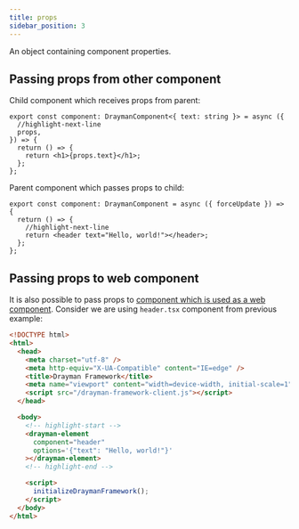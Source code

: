 ```yaml
---
title: props
sidebar_position: 3
---
```


An object containing component properties.

## Passing props from other component

Child component which receives props from parent:

```tsx title="src/components/header.tsx"
export const component: DraymanComponent<{ text: string }> = async ({
  //highlight-next-line
  props,
}) => {
  return () => {
    return <h1>{props.text}</h1>;
  };
};
```

Parent component which passes props to child:

```tsx title="src/components/home.tsx"
export const component: DraymanComponent = async ({ forceUpdate }) => {
  return () => {
    //highlight-next-line
    return <header text="Hello, world!"></header>;
  };
};
```

## Passing props to web component

It is also possible to pass props to [component which is used as a web component](../../introduction/component-basics#using-component-as-web-component). Consider we are using `header.tsx` component from previous example:

```html title="public/index.html"
<!DOCTYPE html>
<html>
  <head>
    <meta charset="utf-8" />
    <meta http-equiv="X-UA-Compatible" content="IE=edge" />
    <title>Drayman Framework</title>
    <meta name="viewport" content="width=device-width, initial-scale=1" />
    <script src="/drayman-framework-client.js"></script>
  </head>

  <body>
    <!-- highlight-start -->
    <drayman-element
      component="header"
      options='{"text": "Hello, world!"}'
    ></drayman-element>
    <!-- highlight-end -->

    <script>
      initializeDraymanFramework();
    </script>
  </body>
</html>
```
